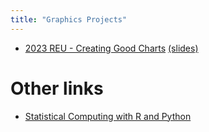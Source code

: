 ```yaml
---
title: "Graphics Projects"
---
```



- [2023 REU - Creating Good Charts](Graphics/2023-REU.qmd) [(slides)](Graphics/2023-REU-slides.qmd)


# Other links

- [Statistical Computing with R and Python](https://srvanderplas.github.io/stat-computing-r-python)